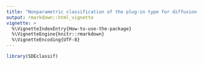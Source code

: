 ```yaml
---
title: "Nonparametric classification of the plug-in type for diffusion paths"
output: rmarkdown::html_vignette
vignette: >
  %\VignetteIndexEntry{How-to-use-the-package}
  %\VignetteEngine{knitr::rmarkdown}
  %\VignetteEncoding{UTF-8}
---
```


```r
library(SDEclassif)
```

